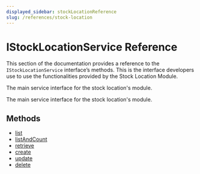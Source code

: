 ```yaml
---
displayed_sidebar: stockLocationReference
slug: /references/stock-location
---
```



# IStockLocationService Reference

This section of the documentation provides a reference to the `IStockLocationService` interface’s methods. This is the interface developers use to use the functionalities provided by the Stock Location Module.

The main service interface for the stock location's module.

The main service interface for the stock location's module.

## Methods

- [list](../IStockLocationService/methods/stock_location.IStockLocationService.list.mdx)
- [listAndCount](../IStockLocationService/methods/stock_location.IStockLocationService.listAndCount.mdx)
- [retrieve](../IStockLocationService/methods/stock_location.IStockLocationService.retrieve.mdx)
- [create](../IStockLocationService/methods/stock_location.IStockLocationService.create.mdx)
- [update](../IStockLocationService/methods/stock_location.IStockLocationService.update.mdx)
- [delete](../IStockLocationService/methods/stock_location.IStockLocationService.delete.mdx)
